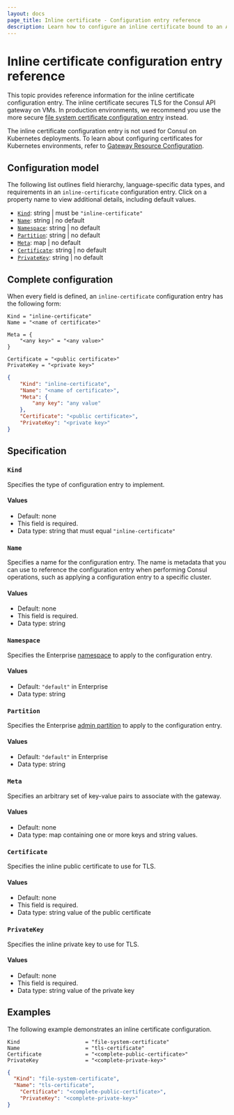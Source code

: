 ```yaml
---
layout: docs
page_title: Inline certificate - Configuration entry reference
description: Learn how to configure an inline certificate bound to an API Gateway on VMs.
---
```


# Inline certificate configuration entry reference

This topic provides reference information for the inline certificate
configuration entry. The inline certificate secures TLS for the Consul API gateway on VMs. In production environments, we recommend you use the more secure [file system certificate configuration entry](/consul/docs/connect/config-entries/file-system-certificate) instead.

The inline certificate configuration entry is not used for Consul on Kubernetes deployments. To learn about configuring certificates for Kubernetes environments, refer to [Gateway Resource Configuration](/consul/docs/connect/gateways/api-gateway/configuration/gateway).

## Configuration model

The following list outlines field hierarchy, language-specific data types, and
requirements in an `inline-certificate` configuration entry. Click on a property name
to view additional details, including default values.

- [`Kind`](#kind): string | must be `"inline-certificate"`
- [`Name`](#name): string | no default
- [`Namespace`](#namespace): string | no default <EnterpriseAlert inline />
- [`Partition`](#partition): string | no default <EnterpriseAlert inline />
- [`Meta`](#meta): map | no default
- [`Certificate`](#certificate): string | no default
- [`PrivateKey`](#privatekey): string | no default

## Complete configuration

When every field is defined, an `inline-certificate` configuration entry has the following form:

<Tabs>

<Tab heading="HCL" group="hcl">

```hcl
Kind = "inline-certificate"
Name = "<name of certificate>"

Meta = {
	"<any key>" = "<any value>"
}

Certificate = "<public certificate>"
PrivateKey = "<private key>"
```

</Tab>

<Tab heading="JSON" group="json">

```json
{
	"Kind": "inline-certificate",
	"Name": "<name of certificate>",
	"Meta": {
		"any key": "any value"
	},
	"Certificate": "<public certificate>",
	"PrivateKey": "<private key>"
}
```

</Tab>
</Tabs>

## Specification

### `Kind`

Specifies the type of configuration entry to implement.

#### Values

- Default: none
- This field is required.
- Data type: string that must equal `"inline-certificate"`

### `Name`

Specifies a name for the configuration entry. The name is metadata that you can
use to reference the configuration entry when performing Consul operations, such
as applying a configuration entry to a specific cluster.

#### Values

- Default: none
- This field is required.
- Data type: string

### `Namespace` <EnterpriseAlert inline />

Specifies the Enterprise [namespace](/consul/docs/enterprise/namespaces) to apply to the configuration entry.

#### Values

- Default: `"default"` in Enterprise
- Data type: string

### `Partition` <EnterpriseAlert inline />

Specifies the Enterprise [admin partition](/consul/docs/enterprise/admin-partitions) to apply to the configuration entry.

#### Values

- Default: `"default"` in Enterprise
- Data type: string

### `Meta`

Specifies an arbitrary set of key-value pairs to associate with the gateway.

#### Values

- Default: none
- Data type: map containing one or more keys and string values.

### `Certificate`

Specifies the inline public certificate to use for TLS.

#### Values

- Default: none
- This field is required.
- Data type: string value of the public certificate

### `PrivateKey`

Specifies the inline private key to use for TLS.

#### Values

- Default: none
- This field is required.
- Data type: string value of the private key

## Examples

The following example demonstrates an inline certificate configuration.

<Tabs>

<Tab heading="HCL" group="hcl">

```hcl
Kind                     = "file-system-certificate"
Name                     = "tls-certificate"
Certificate              = "<complete-public-certificate>"
PrivateKey               = "<complete-private-key>"
```

</Tab>

<Tab heading="JSON" group="json">

```json
{
  "Kind": "file-system-certificate",
  "Name": "tls-certificate",
	"Certificate": "<complete-public-certificate>",
	"PrivateKey": "<complete-private-key>"
}
```

</Tab>
</Tabs>